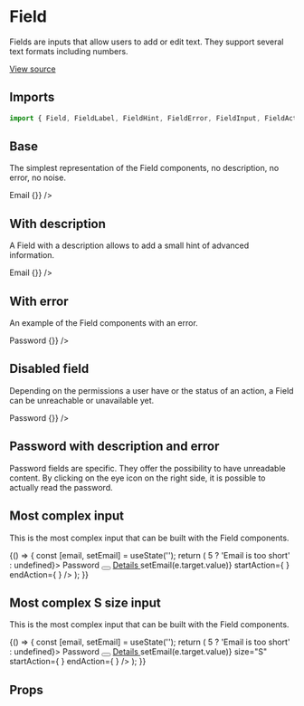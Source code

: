 <!--- Field.stories.mdx --->


<Meta title="Design System/Components/Field" component={Field} />

# Field

Fields are inputs that allow users to add or edit text. They support several text formats including numbers.

[View source](https://github.com/strapi/design-system/tree/main/packages/strapi-design-system/src/Field)

## Imports

```js
import { Field, FieldLabel, FieldHint, FieldError, FieldInput, FieldAction } from '@strapi/design-system/Field';
```

## Base

The simplest representation of the Field components, no description, no error, no noise.

<Canvas>
  <Story name="base">
    <Field name="email">
      <Stack size={1}>
        <FieldLabel>Email</FieldLabel>
        <FieldInput type="text" placeholder="Placeholder" value={''} onChange={() => {}} />
      </Stack>
    </Field>
  </Story>
</Canvas>

## With description

A Field with a description allows to add a small hint of advanced information.

<Canvas>
  <Story name="with description">
    <Field name="email" hint="Description line">
      <Stack size={1}>
        <FieldLabel required>Email</FieldLabel>
        <FieldInput type="text" placeholder="Placeholder" value={''} onChange={() => {}} />
        <FieldHint />
      </Stack>
    </Field>
  </Story>
</Canvas>

## With error

An example of the Field components with an error.

<Canvas>
  <Story name="with error">
    <Field name="password" error={'Password is too short'}>
      <Stack size={1}>
        <FieldLabel>Password</FieldLabel>
        <FieldInput type="password" placeholder="Placeholder" value={''} onChange={() => {}} />
        <FieldHint />
        <FieldError />
      </Stack>
    </Field>
  </Story>
</Canvas>

## Disabled field

Depending on the permissions a user have or the status of an action, a Field can be unreachable or unavailable yet.

<Canvas>
  <Story name="disabled">
    <Field name="password" hint="Description line">
      <Stack size={1}>
        <FieldLabel>Password</FieldLabel>
        <FieldInput placeholder="Placeholder" value={'Hello world'} disabled={true} onChange={() => {}} />
        <FieldHint />
        <FieldError />
      </Stack>
    </Field>
  </Story>
</Canvas>

## Password with description and error

Password fields are specific. They offer the possibility to have unreadable content. By clicking on the eye icon on the right side, it is possible to actually read the password.

## Most complex input

This is the most complex input that can be built with the Field components.

<Canvas>
  <Story name="most complex input">
    {() => {
      const [email, setEmail] = useState('');
      return (
        <Box padding={8}>
          <Field name="password" hint="Description line" error={email.length > 5 ? 'Email is too short' : undefined}>
            <Stack size={1}>
              <Flex>
                <FieldLabel>Password</FieldLabel>
                <Box paddingLeft={2}>
                  <Tooltip description="Content of the tooltip">
                    <button
                      aria-label="Information about the email"
                      style={{ border: 'none', padding: 0, background: 'transparent' }}
                    >
                      <Information aria-hidden={true} />
                    </button>
                  </Tooltip>
                </Box>
                <a href="#" style={{ marginLeft: 'auto' }}>
                  Details
                </a>
              </Flex>
              <FieldInput
                placeholder="example@domain.com"
                value={email}
                onChange={(e) => setEmail(e.target.value)}
                startAction={
                  <FieldAction label="Show password">
                    <Password />
                  </FieldAction>
                }
                endAction={
                  <FieldAction label="Show password">
                    <Password />
                  </FieldAction>
                }
              />
              <FieldHint />
              <FieldError />
            </Stack>
          </Field>
        </Box>
      );
    }}
  </Story>
</Canvas>

## Most complex S size input

This is the most complex input that can be built with the Field components.

<Canvas>
  <Story name="most complex s size input">
    {() => {
      const [email, setEmail] = useState('');
      return (
        <Box padding={8}>
          <Field name="password" hint="Description line" error={email.length > 5 ? 'Email is too short' : undefined}>
            <Stack size={1}>
              <Flex>
                <FieldLabel>Password</FieldLabel>
                <Box paddingLeft={2}>
                  <Tooltip description="Content of the tooltip">
                    <button
                      aria-label="Information about the email"
                      style={{ border: 'none', padding: 0, background: 'transparent' }}
                    >
                      <Information aria-hidden={true} />
                    </button>
                  </Tooltip>
                </Box>
                <a href="#" style={{ marginLeft: 'auto' }}>
                  Details
                </a>
              </Flex>
              <FieldInput
                placeholder="example@domain.com"
                value={email}
                onChange={(e) => setEmail(e.target.value)}
                size="S"
                startAction={
                  <FieldAction label="Show password">
                    <Password />
                  </FieldAction>
                }
                endAction={
                  <FieldAction label="Show password">
                    <Password />
                  </FieldAction>
                }
              />
              <FieldHint />
              <FieldError />
            </Stack>
          </Field>
        </Box>
      );
    }}
  </Story>
</Canvas>

## Props

<ArgsTable of={Field} />
